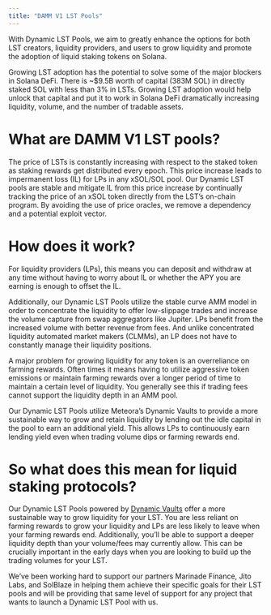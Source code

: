 ```yaml
---
title: "DAMM V1 LST Pools"
---
```


With Dynamic LST Pools, we aim to greatly enhance the options for both LST creators, liquidity providers, and users to grow liquidity and promote the adoption of liquid staking tokens on Solana.

Growing LST adoption has the potential to solve some of the major blockers in Solana DeFi. There is ~$9.5B worth of capital (383M SOL) in directly staked SOL with less than 3% in LSTs. Growing LST adoption would help unlock that capital and put it to work in Solana DeFi dramatically increasing liquidity, volume, and the number of tradable assets.

# What are DAMM V1 LST pools?

The price of LSTs is constantly increasing with respect to the staked token as staking rewards get distributed every epoch. This price increase leads to impermanent loss (IL) for LPs in any xSOL/SOL pool. Our Dynamic LST pools are stable and mitigate IL from this price increase by continually tracking the price of an xSOL token directly from the LST’s on-chain program. By avoiding the use of price oracles, we remove a dependency and a potential exploit vector.

# How does it work?

For liquidity providers (LPs), this means you can deposit and withdraw at any time without having to worry about IL or whether the APY you are earning is enough to offset the IL.

Additionally, our Dynamic LST Pools utilize the stable curve AMM model in order to concentrate the liquidity to offer low-slippage trades and increase the volume capture from swap aggregators like Jupiter. LPs benefit from the increased volume with better revenue from fees. And unlike concentrated liquidity automated market makers (CLMMs), an LP does not have to constantly manage their liquidity positions.

A major problem for growing liquidity for any token is an overreliance on farming rewards. Often times it means having to utilize aggressive token emissions or maintain farming rewards over a longer period of time to maintain a certain level of liquidity. You generally see this if trading fees cannot support the liquidity depth in an AMM pool.

Our Dynamic LST Pools utilize Meteora’s Dynamic Vaults to provide a more sustainable way to grow and retain liquidity by lending out the idle capital in the pool to earn an additional yield. This allows LPs to continuously earn lending yield even when trading volume dips or farming rewards end.

# So what does this mean for liquid staking protocols?

Our Dynamic LST Pools powered by [Dynamic Vaults](/overview/products/dynamic-vault/1-what-is-dynamic-vault.mdx) offer a more sustainable way to grow liquidity for your LST. You are less reliant on farming rewards to grow your liquidity and LPs are less likely to leave when your farming rewards end. Additionally, you’ll be able to support a deeper liquidity depth than your volume/fees may currently allow. This can be crucially important in the early days when you are looking to build up the trading volumes for your LST.

We’ve been working hard to support our partners Marinade Finance, Jito Labs, and SolBlaze in helping them achieve their specific goals for their LST pools and will be providing that same level of support for any project that wants to launch a Dynamic LST Pool with us.